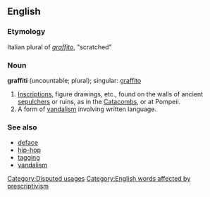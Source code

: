 ==English==
===Etymology===
Italian plural of ''[[graffito]]'', "scratched"

===Noun===
'''graffiti''' (uncountable; plural); singular: [[graffito]]

#[[Inscription]]s, figure drawings, etc., found on the walls of ancient [[sepulchers]] or ruins, as in the [[Catacombs]], or at Pompeii.
#A form of [[vandalism]] involving written language.

===See also===
*[[deface]]
*[[hip-hop]]<!-- one- and two-word non-hyphenated forms? -->
*[[tagging]]
*[[vandalism]]

[[Category:Disputed usages]]
[[Category:English words affected by prescriptivism]]